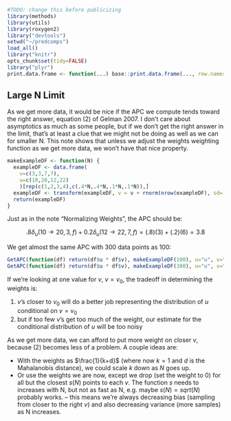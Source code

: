```r
#TODO: change this before publicizing
library(methods)
library(utils)
library(roxygen2)
library("devtools")
setwd("~/predcomps")
load_all()
library("knitr")
opts_chunk$set(tidy=FALSE)
library("plyr")
print.data.frame <- function(...) base::print.data.frame(..., row.names=FALSE)
```

## Large N Limit

As we get more data, it would be nice if the APC we compute tends toward the right answer, equation (2) of Gelman 2007. I don't care about asymptotics as much as some people, but if we don't get the right answer in the limit, that's at least a clue that we might not be doing as well as we can for smaller N. This note shows that unless we adjust the weights weighting function as we get more data, we won't have that nice property.

```r
makeExampleDF <- function(N) {
  exampleDF <- data.frame(
    v=c(3,3,7,7),  
    u=c(10,20,12,22) 
    )[rep(c(1,2,3,4),c(.4*N,.4*N,.1*N,.1*N)),]
  exampleDF <- transform(exampleDF, v = v + rnorm(nrow(exampleDF), sd=.001))
  return(exampleDF)
}
```

Just as in the note "Normalizing Weights", the APC should be:

$$.8 \delta_u(10 \rightarrow 20, 3, f) + 0.2 \delta_u(12 \rightarrow 22, 7, f) = (.8)(3) + (.2)(6) = 3.8$$

We get almost the same APC with 300 data points as 100:

```r
GetAPC(function(df) return(df$u * df$v), makeExampleDF(100), u="u", v="v")
GetAPC(function(df) return(df$u * df$v), makeExampleDF(300), u="u", v="v")
```

If we're looking at one value for $v$, $v=v_0$, the tradeoff in determining the weights is:

1. $v$'s closer to $v_0$ will do a better job representing the distribution of $u$ conditional on $v=v_0$
2. but if too few $v$'s get too much of the weight, our estimate for the conditional distribution of $u$ will be too noisy

As we get more data, we can afford to put more weight on closer $v$, because (2) becomes less of a problem. A couple ideas are:

- With the weights as $\frac{1}{k+d}$ (where now $k=1$ and $d$ is the Mahalanobis distance), we could scale $k$ down as $N$ goes up.
- Or use the weights we are now, except we drop (set the weight to 0) for all but the closest $s(N)$ points to each $v$. The function $s$ needs to increases with N, but not as fast as N, e.g. maybe $s(N) = sqrt(N)$ probably works. -- this means we're always decreasing bias (sampling from closer to the right $v$) and also decreasing variance (more samples) as N increases.
